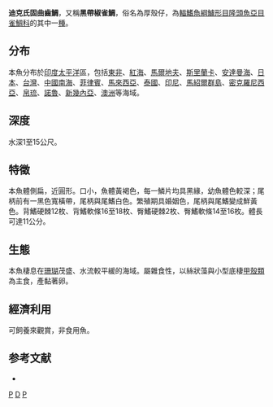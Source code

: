 {{Speciesbox 
| genus = Plectroglyphidodon
| species = dickii
| status = NE
| authority = [[Liénard|Liénard]], 1839
| synonyms = *''Abudefduf dicki''<br /><small>Liénard, 1839</small>
*''Abudefduf dickii''<br /><small>Liénard, 1839</small>
*''Glyphidodon unifasciatus''<br /><small>Kner & Steindachner, 1867</small>
*''Glyphisodon dickii''<br /><small>Liénard, 1839</small>
*''Paraglyphidodon dickii''<br /><small>Liénard, 1839</small>
*''Plectoglyphidodon dickii''<br /><small>Liénard, 1839</small>
}}

'''迪克氏固曲齒鯛'''，又稱'''黑帶椒雀鯛'''，俗名為厚殼仔，為[[輻鰭魚綱|輻鰭魚綱]][[鱸形目|鱸形目]][[隆頭魚亞目|隆頭魚亞目]][[雀鯛科|雀鯛科]]的其中一[[種|種]]。

==分布==
本魚分布於[[印度|印度]][[太平洋|太平洋]]區，包括[[東非|東非]]、[[紅海|紅海]]、[[馬爾地夫|馬爾地夫]]、[[斯里蘭卡|斯里蘭卡]]、[[安達曼海|安達曼海]]、[[日本|日本]]、[[台灣|台灣]]、[[中國|中國]][[南海|南海]]、[[菲律賓|菲律賓]]、[[馬來西亞|馬來西亞]]、[[泰國|泰國]]、[[印尼|印尼]]、[[馬紹爾群島|馬紹爾群島]]、[[密克羅尼西亞|密克羅尼西亞]]、[[帛琉|帛琉]]、[[諾魯|諾魯]]、[[新幾內亞|新幾內亞]]、[[澳洲|澳洲]]等海域。

==深度==
水深1至15公尺。

==特徵==
本魚體側扁，近圓形。口小，魚體黃褐色，每一鱗片均具黑緣，幼魚體色較深；尾柄前有一黑色寬橫帶，尾柄與尾鰭白色。繁殖期具婚姻色，尾柄與尾鰭變成鮮黃色。背鰭硬棘12枚、背鰭軟條16至18枚、臀鰭硬棘2枚、臀鰭軟條14至16枚。體長可達11公分。

==生態==
本魚棲息在[[珊瑚|珊瑚]]茂盛、水流較平緩的海域。屬雜食性，以絲狀藻與小型底棲[[甲殼類|甲殼類]]為主食，產黏著卵。

==經濟利用==
可飼養來觀賞，非食用魚。

==参考文献==
* {{TaiBNET| zh=迪克氏固曲齒鯛 | id=382373 | binomial=Plectroglyphidodon dickii | authority=Liénard, 1839 | var= | accessdate=2013-01-24}}
{{Taxonbar|from=Q941180}}

[[Category:觀賞魚|P]]
[[Category:椒雀鯛屬|D]]
[[Category:1839年描述的魚類|P]]
